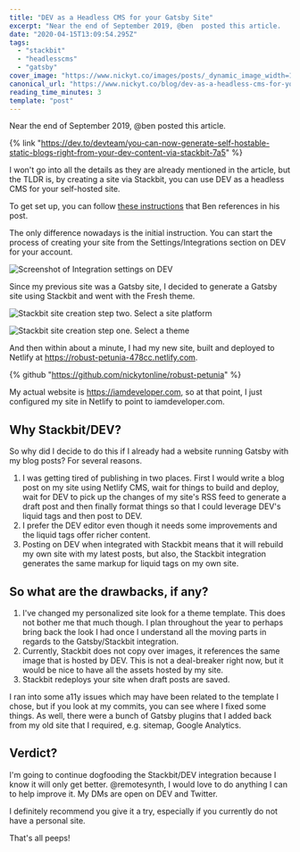 ```yaml
---
title: "DEV as a Headless CMS for your Gatsby Site"
excerpt: "Near the end of September 2019, @ben  posted this article.                                         Yo..."
date: "2020-04-15T13:09:54.295Z"
tags:
  - "stackbit"
  - "headlesscms"
  - "gatsby"
cover_image: "https://www.nickyt.co/images/posts/_dynamic_image_width=1000,height=420,fit=cover,gravity=auto,format=auto_https%3A%2F%2Fdev-to-uploads.s3.amazonaws.com%2Fi%2F6nx4xj3l7dk99em1bdww.png"
canonical_url: "https://www.nickyt.co/blog/dev-as-a-headless-cms-for-your-gatsby-site-4mj2/"
reading_time_minutes: 3
template: "post"
---
```


Near the end of September 2019, @ben posted this article.

{% link "https://dev.to/devteam/you-can-now-generate-self-hostable-static-blogs-right-from-your-dev-content-via-stackbit-7a5" %}

I won't go into all the details as they are already mentioned in the article, but the TLDR is, by creating a site via Stackbit, you can use DEV as a headless CMS for your self-hosted site.

To get set up, you can follow [these instructions](https://dev.to/connecting-with-stackbit) that Ben references in his post.

The only difference nowadays is the initial instruction. You can start the process of creating your site from the Settings/Integrations section on DEV for your account.

![Screenshot of Integration settings on DEV](https://www.nickyt.co/images/posts/_i_v2aefqt8eny6nd4nkrbe.png)

Since my previous site was a Gatsby site, I decided to generate a Gatsby site using Stackbit and went with the Fresh theme.

![Stackbit site creation step two. Select a site platform](https://www.nickyt.co/images/posts/_i_sa7ktos8omggvvducvp2.png)

![Stackbit site creation step one. Select a theme](https://www.nickyt.co/images/posts/_i_0hdv0ev9tlvkjno28mwo.png)

And then within about a minute, I had my new site, built and deployed to Netlify at https://robust-petunia-478cc.netlify.com.

{% github "https://github.com/nickytonline/robust-petunia" %}

My actual website is https://iamdeveloper.com, so at that point, I just configured my site in Netlify to point to iamdeveloper.com.

## Why Stackbit/DEV?

So why did I decide to do this if I already had a website running Gatsby with my blog posts? For several reasons.

1. I was getting tired of publishing in two places. First I would write a blog post on my site using Netlify CMS, wait for things to build and deploy, wait for DEV to pick up the changes of my site's RSS feed to generate a draft post and then finally format things so that I could leverage DEV's liquid tags and then post to DEV.
1. I prefer the DEV editor even though it needs some improvements and the liquid tags offer richer content.
1. Posting on DEV when integrated with Stackbit means that it will rebuild my own site with my latest posts, but also, the Stackbit integration generates the same markup for liquid tags on my own site.

## So what are the drawbacks, if any?

1. I've changed my personalized site look for a theme template. This does not bother me that much though. I plan throughout the year to perhaps bring back the look I had once I understand all the moving parts in regards to the Gatsby/Stackbit integration.
1. Currently, Stackbit does not copy over images, it references the same image that is hosted by DEV. This is not a deal-breaker right now, but it would be nice to have all the assets hosted by my site.
1. Stackbit redeploys your site when draft posts are saved.

I ran into some a11y issues which may have been related to the template I chose, but if you look at my commits, you can see where I fixed some things. As well, there were a bunch of Gatsby plugins that I added back from my old site that I required, e.g. sitemap, Google Analytics.

## Verdict?

I'm going to continue dogfooding the Stackbit/DEV integration because I know it will only get better. @remotesynth, I would love to do anything I can to help improve it. My DMs are open on DEV and Twitter.

I definitely recommend you give it a try, especially if you currently do not have a personal site.

That's all peeps!
